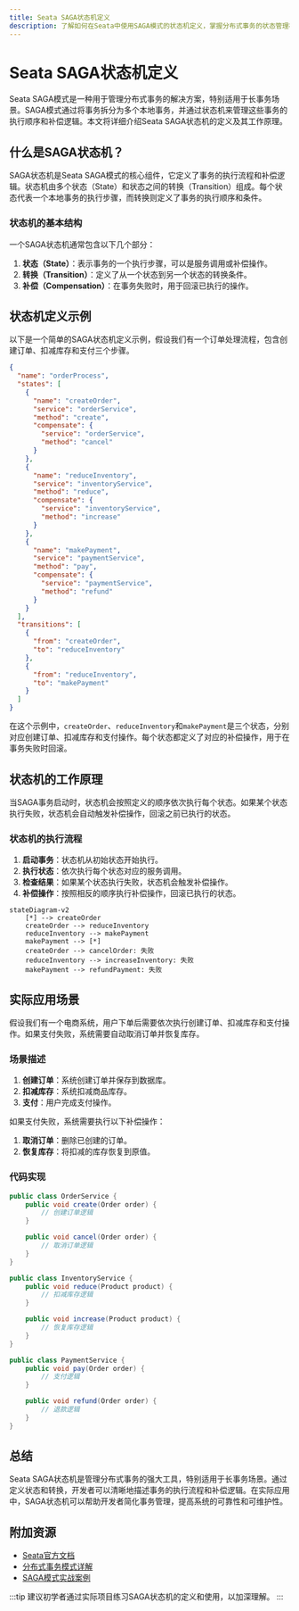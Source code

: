 ```yaml
---
title: Seata SAGA状态机定义
description: 了解如何在Seata中使用SAGA模式的状态机定义，掌握分布式事务的状态管理机制。
---
```


# Seata SAGA状态机定义

Seata SAGA模式是一种用于管理分布式事务的解决方案，特别适用于长事务场景。SAGA模式通过将事务拆分为多个本地事务，并通过状态机来管理这些事务的执行顺序和补偿逻辑。本文将详细介绍Seata SAGA状态机的定义及其工作原理。

## 什么是SAGA状态机？

SAGA状态机是Seata SAGA模式的核心组件，它定义了事务的执行流程和补偿逻辑。状态机由多个状态（State）和状态之间的转换（Transition）组成。每个状态代表一个本地事务的执行步骤，而转换则定义了事务的执行顺序和条件。

### 状态机的基本结构

一个SAGA状态机通常包含以下几个部分：

1. **状态（State）**：表示事务的一个执行步骤，可以是服务调用或补偿操作。
2. **转换（Transition）**：定义了从一个状态到另一个状态的转换条件。
3. **补偿（Compensation）**：在事务失败时，用于回滚已执行的操作。

## 状态机定义示例

以下是一个简单的SAGA状态机定义示例，假设我们有一个订单处理流程，包含创建订单、扣减库存和支付三个步骤。

```json
{
  "name": "orderProcess",
  "states": [
    {
      "name": "createOrder",
      "service": "orderService",
      "method": "create",
      "compensate": {
        "service": "orderService",
        "method": "cancel"
      }
    },
    {
      "name": "reduceInventory",
      "service": "inventoryService",
      "method": "reduce",
      "compensate": {
        "service": "inventoryService",
        "method": "increase"
      }
    },
    {
      "name": "makePayment",
      "service": "paymentService",
      "method": "pay",
      "compensate": {
        "service": "paymentService",
        "method": "refund"
      }
    }
  ],
  "transitions": [
    {
      "from": "createOrder",
      "to": "reduceInventory"
    },
    {
      "from": "reduceInventory",
      "to": "makePayment"
    }
  ]
}
```

在这个示例中，`createOrder`、`reduceInventory`和`makePayment`是三个状态，分别对应创建订单、扣减库存和支付操作。每个状态都定义了对应的补偿操作，用于在事务失败时回滚。

## 状态机的工作原理

当SAGA事务启动时，状态机会按照定义的顺序依次执行每个状态。如果某个状态执行失败，状态机会自动触发补偿操作，回滚之前已执行的状态。

### 状态机的执行流程

1. **启动事务**：状态机从初始状态开始执行。
2. **执行状态**：依次执行每个状态对应的服务调用。
3. **检查结果**：如果某个状态执行失败，状态机会触发补偿操作。
4. **补偿操作**：按照相反的顺序执行补偿操作，回滚已执行的状态。

```mermaid
stateDiagram-v2
    [*] --> createOrder
    createOrder --> reduceInventory
    reduceInventory --> makePayment
    makePayment --> [*]
    createOrder --> cancelOrder: 失败
    reduceInventory --> increaseInventory: 失败
    makePayment --> refundPayment: 失败
```

## 实际应用场景

假设我们有一个电商系统，用户下单后需要依次执行创建订单、扣减库存和支付操作。如果支付失败，系统需要自动取消订单并恢复库存。

### 场景描述

1. **创建订单**：系统创建订单并保存到数据库。
2. **扣减库存**：系统扣减商品库存。
3. **支付**：用户完成支付操作。

如果支付失败，系统需要执行以下补偿操作：

1. **取消订单**：删除已创建的订单。
2. **恢复库存**：将扣减的库存恢复到原值。

### 代码实现

```java
public class OrderService {
    public void create(Order order) {
        // 创建订单逻辑
    }

    public void cancel(Order order) {
        // 取消订单逻辑
    }
}

public class InventoryService {
    public void reduce(Product product) {
        // 扣减库存逻辑
    }

    public void increase(Product product) {
        // 恢复库存逻辑
    }
}

public class PaymentService {
    public void pay(Order order) {
        // 支付逻辑
    }

    public void refund(Order order) {
        // 退款逻辑
    }
}
```

## 总结

Seata SAGA状态机是管理分布式事务的强大工具，特别适用于长事务场景。通过定义状态和转换，开发者可以清晰地描述事务的执行流程和补偿逻辑。在实际应用中，SAGA状态机可以帮助开发者简化事务管理，提高系统的可靠性和可维护性。

## 附加资源

- [Seata官方文档](https://seata.io/zh-cn/docs/)
- [分布式事务模式详解](https://microservices.io/patterns/data/saga.html)
- [SAGA模式实战案例](https://github.com/seata/seata-samples)

:::tip
建议初学者通过实际项目练习SAGA状态机的定义和使用，以加深理解。
:::